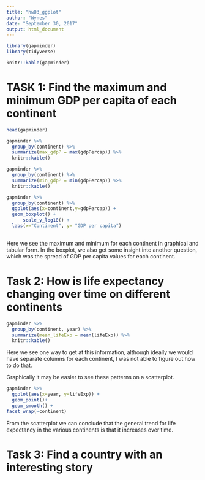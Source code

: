 ```yaml
---
title: "hw03_ggplot"
author: "Wynes"
date: "September 30, 2017"
output: html_document
---
```


```r
library(gapminder)
library(tidyverse)

knitr::kable(gapminder)
```

# TASK 1: Find the maximum and minimum GDP per capita of each continent
```r
head(gapminder)

gapminder %>%
  group_by(continent) %>% 
  summarize(max_gdpP = max(gdpPercap)) %>% 
  knitr::kable()

gapminder %>%
  group_by(continent) %>% 
  summarize(min_gdpP = min(gdpPercap)) %>% 
  knitr::kable()

gapminder %>%
  group_by(continent) %>% 
  ggplot(aes(x=continent,y=gdpPercap)) + 
  geom_boxplot() +
      scale_y_log10() +
  labs(x="Continent", y= "GDP per capita")
  
```
Here we see the maximum and minimum for each continent in graphical and tabular form. In the boxplot, we also get some insight into another question, which was the spread of GDP per capita values for each continent.


# Task 2: How is life expectancy changing over time on different continents
```r
gapminder %>%
  group_by(continent, year) %>% 
  summarize(mean_lifeExp = mean(lifeExp)) %>% 
  knitr::kable()
```

Here we see one way to get at this information, although ideally we would have separate columns for each continent, I was not able to figure out how to do that.

Graphically it may be easier to see these patterns on a scatterplot.

```r
gapminder %>% 
  ggplot(aes(x=year, y=lifeExp)) +
  geom_point()+
  geom_smooth() +
facet_wrap(~continent)
```
From the scatterplot we can conclude that the general trend for life expectancy in the various continents is that it increases over time.

# Task 3: Find a country with an interesting story

